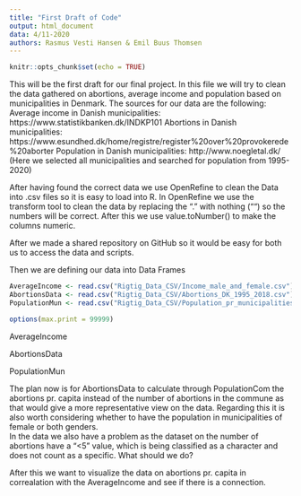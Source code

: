 ```yaml
---
title: "First Draft of Code"
output: html_document
data: 4/11-2020
authors: Rasmus Vesti Hansen & Emil Buus Thomsen
---
```


```r
knitr::opts_chunk$set(echo = TRUE)
```

This will be the first draft for our final project. In this file we will try to clean the data gathered on abortions, average income and population based on municipalities in Denmark. 
The sources for our data are the following: 
Average income in Danish municipalities: https://www.statistikbanken.dk/INDKP101 
Abortions in Danish municipalities: https://www.esundhed.dk/home/registre/register%20over%20provokerede%20aborter 
Population in Danish municipalities: http://www.noegletal.dk/ (Here we selected all municipalities and searched for population from 1995-2020)

After having found the correct data we use OpenRefine to clean the Data into .csv files so it is easy to load into R. 
In OpenRefine we use the transform tool to clean the data by replacing the "." with nothing ("") so the numbers will be correct. After this we use value.toNumber() to make the columns numeric. 

After we made a shared repository on GitHub so it would be easy for both us to access the data and scripts. 

Then we are defining our data into Data Frames
```r
AverageIncome <- read.csv("Rigtig_Data_CSV/Income_male_and_female.csv")
AbortionsData <- read.csv("Rigtig_Data_CSV/Abortions_DK_1995_2018.csv")
PopulationMun <- read.csv("Rigtig_Data_CSV/Population_pr_municipalities.csv")

options(max.print = 99999)


```

AverageIncome

AbortionsData 

PopulationMun


The plan now is for AbortionsData to calculate through PopulationCom the abortions pr. capita instead of the number of abortions in the commune as that would give a more representative view on the data. Regarding this it is also worth considering whether to have the population in municipalities of female or both genders.  
In the data we also have a problem as the dataset on the number of abortions have a "<5" value, which is being classified as a character and does not count as a specific. What should we do? 

After this we want to visualize the data on abortions pr. capita in correalation with the AverageIncome and see if there is a connection. 
